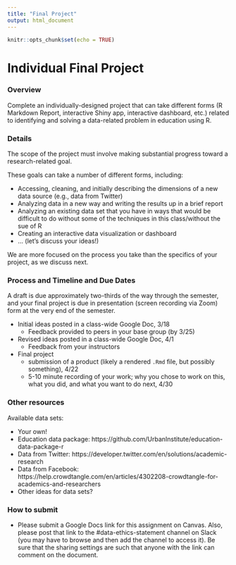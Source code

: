 ```yaml
---
title: "Final Project"
output: html_document
---
```


```r
knitr::opts_chunk$set(echo = TRUE)
```

# Individual Final Project

### Overview

Complete an individually-designed project that can take different forms (R Markdown Report, interactive Shiny app, interactive dashboard, etc.) related to identifying and solving a data-related problem in education using R. 

### Details

The scope of the project must involve making substantial progress toward a research-related goal.

These goals can take a number of different forms, including:

- Accessing, cleaning, and initially describing the dimensions of a new data source (e.g., data from Twitter)
- Analyzing data in a new way and writing the results up in a brief report
- Analyzing an existing data set that you have in ways that would be difficult to do without some of the techniques in this class/without the sue of R
- Creating an interactive data visualization or dashboard
- ... (let's discuss your ideas!)

We are more focused on the process you take than the specifics of your project, as we discuss next.

### Process and Timeline and Due Dates

A draft is due approximately two-thirds of the way through the semester, and your final project is due in presentation (screen recording via Zoom) form at the very end of the semester.

- Initial ideas posted in a class-wide Google Doc, 3/18
  - Feedback provided to peers in your base group (by 3/25)
- Revised ideas posted in a class-wide Google Doc, 4/1
  - Feedback from your instructors
- Final project
  - submission of a product (likely a rendered `.Rmd` file, but possibly something), 4/22
  - 5-10 minute recording of your work; why you chose to work on this, what you did, and what you want to do next, 4/30

### Other resources

Available data sets:

- Your own!
- Education data package: https://github.com/UrbanInstitute/education-data-package-r
- Data from Twitter: https://developer.twitter.com/en/solutions/academic-research
- Data from Facebook: https://help.crowdtangle.com/en/articles/4302208-crowdtangle-for-academics-and-researchers
- Other ideas for data sets?

### How to submit

- Please submit a Google Docs link for this assignment on Canvas. Also, please post that link to the #data-ethics-statement channel on Slack (you may have to browse and then add the channel to access it). Be sure that the sharing settings are such that anyone with the link can comment on the document. 

